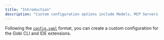 ```yaml
---
title: "Introduction"
description: "Custom configuration options include Models, MCP Servers, Rules, Prompts, etc."
---
```


Following the [`config.yaml`](/reference) format, you can create a custom configuration for the Gobi CLI and IDE extensions.